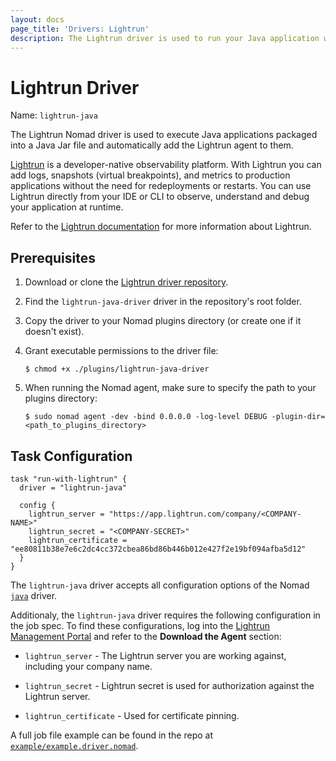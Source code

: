 ```yaml
---
layout: docs
page_title: 'Drivers: Lightrun'
description: The Lightrun driver is used to run your Java application with Lightrun.
---
```


# Lightrun Driver

Name: `lightrun-java`

The Lightrun Nomad driver is used to execute Java applications packaged into a
Java Jar file and automatically add the Lightrun agent to them.

[Lightrun][lightrun_website] is a developer-native observability platform. With
Lightrun you can add logs, snapshots (virtual breakpoints), and metrics to
production applications without the need for redeployments or restarts. You can
use Lightrun directly from your IDE or CLI to observe, understand and debug
your application at runtime.

Refer to the [Lightrun documentation][lightrun_docs] for more information about
Lightrun.

## Prerequisites

1. Download or clone the [Lightrun driver repository][repo].
1. Find the `lightrun-java-driver` driver in the repository's root folder.
1. Copy the driver to your Nomad plugins directory (or create one if it doesn't
  exist).
1. Grant executable permissions to the driver file:

    ```shell-session
    $ chmod +x ./plugins/lightrun-java-driver
    ```

1. When running the Nomad agent, make sure to specify the path to your plugins
  directory:

    ```shell-session
    $ sudo nomad agent -dev -bind 0.0.0.0 -log-level DEBUG -plugin-dir=<path_to_plugins_directory>
    ```

## Task Configuration

```hcl
task "run-with-lightrun" {
  driver = "lightrun-java"

  config {
    lightrun_server = "https://app.lightrun.com/company/<COMPANY-NAME>"
    lightrun_secret = "<COMPANY-SECRET>"
    lightrun_certificate = "ee80811b38e7e6c2dc4cc372cbea86bd86b446b012e427f2e19bf094afba5d12"
  }
}
```

The `lightrun-java` driver accepts all configuration options of the Nomad
[`java`] driver.

Additionaly, the `lightrun-java` driver requires the following configuration in
the job spec. To find these configurations, log into the
[Lightrun Management Portal][lightrun_portal] and refer to the **Download the
Agent** section:

- `lightrun_server` - The Lightrun server you are working against, including
  your company name.

- `lightrun_secret` - Lightrun secret is used for authorization against the
  Lightrun server.

- `lightrun_certificate` - Used for certificate pinning.

A full job file example can be found in the repo at [`example/example.driver.nomad`][example-config].

[lightrun_docs]: https://docs.lightrun.com
[lightrun_website]: https://www.lightrun.com
[lightrun_portal]: https://app.lightrun.com
[repo]: https://github.com/lightrun-platform/lightrun-n-nomad
[example-config]: https://github.com/lightrun-platform/lightrun-n-nomad/blob/main/example/example.driver.nomad
[`java`]: /nomad/docs/drivers/java
